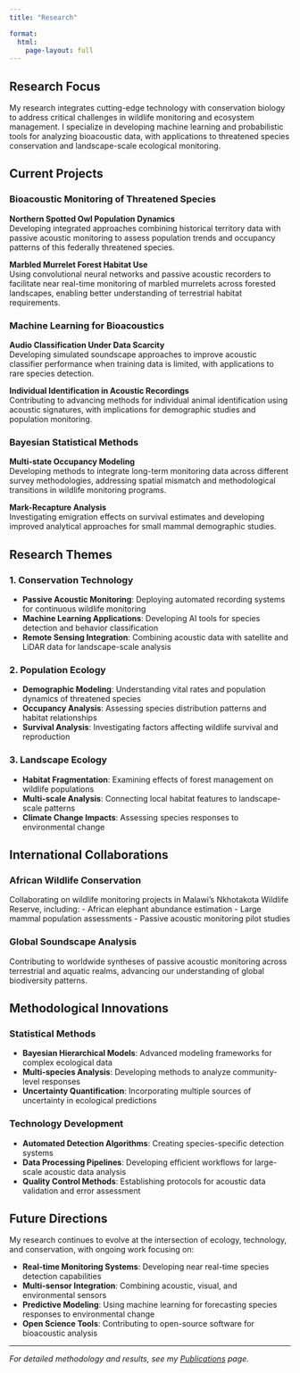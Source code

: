 ```yaml
---
title: "Research"

format: 
  html: 
    page-layout: full
---
```


## Research Focus

My research integrates cutting-edge technology with conservation biology to address critical challenges in wildlife monitoring and ecosystem management. I specialize in developing machine learning and probabilistic tools for analyzing bioacoustic data, with applications to threatened species conservation and landscape-scale ecological monitoring.

## Current Projects

### Bioacoustic Monitoring of Threatened Species

**Northern Spotted Owl Population Dynamics**  
Developing integrated approaches combining historical territory data with passive acoustic monitoring to assess population trends and occupancy patterns of this federally threatened species.

**Marbled Murrelet Forest Habitat Use**  
Using convolutional neural networks and passive acoustic recorders to facilitate near real-time monitoring of marbled murrelets across forested landscapes, enabling better understanding of terrestrial habitat requirements.

### Machine Learning for Bioacoustics

**Audio Classification Under Data Scarcity**  
Developing simulated soundscape approaches to improve acoustic classifier performance when training data is limited, with applications to rare species detection.

**Individual Identification in Acoustic Recordings**  
Contributing to advancing methods for individual animal identification using acoustic signatures, with implications for demographic studies and population monitoring.

### Bayesian Statistical Methods

**Multi-state Occupancy Modeling**  
Developing methods to integrate long-term monitoring data across different survey methodologies, addressing spatial mismatch and methodological transitions in wildlife monitoring programs.

**Mark-Recapture Analysis**  
Investigating emigration effects on survival estimates and developing improved analytical approaches for small mammal demographic studies.

## Research Themes

### 1. Conservation Technology
- **Passive Acoustic Monitoring**: Deploying automated recording systems for continuous wildlife monitoring
- **Machine Learning Applications**: Developing AI tools for species detection and behavior classification
- **Remote Sensing Integration**: Combining acoustic data with satellite and LiDAR data for landscape-scale analysis

### 2. Population Ecology
- **Demographic Modeling**: Understanding vital rates and population dynamics of threatened species
- **Occupancy Analysis**: Assessing species distribution patterns and habitat relationships
- **Survival Analysis**: Investigating factors affecting wildlife survival and reproduction

### 3. Landscape Ecology
- **Habitat Fragmentation**: Examining effects of forest management on wildlife populations
- **Multi-scale Analysis**: Connecting local habitat features to landscape-scale patterns
- **Climate Change Impacts**: Assessing species responses to environmental change

## International Collaborations

### African Wildlife Conservation
Collaborating on wildlife monitoring projects in Malawi's Nkhotakota Wildlife Reserve, including:
- African elephant abundance estimation
- Large mammal population assessments
- Passive acoustic monitoring pilot studies

### Global Soundscape Analysis
Contributing to worldwide syntheses of passive acoustic monitoring across terrestrial and aquatic realms, advancing our understanding of global biodiversity patterns.

## Methodological Innovations

### Statistical Methods
- **Bayesian Hierarchical Models**: Advanced modeling frameworks for complex ecological data
- **Multi-species Analysis**: Developing methods to analyze community-level responses
- **Uncertainty Quantification**: Incorporating multiple sources of uncertainty in ecological predictions

### Technology Development
- **Automated Detection Algorithms**: Creating species-specific detection systems
- **Data Processing Pipelines**: Developing efficient workflows for large-scale acoustic data analysis
- **Quality Control Methods**: Establishing protocols for acoustic data validation and error assessment

## Future Directions

My research continues to evolve at the intersection of ecology, technology, and conservation, with ongoing work focusing on:

- **Real-time Monitoring Systems**: Developing near real-time species detection capabilities
- **Multi-sensor Integration**: Combining acoustic, visual, and environmental sensors
- **Predictive Modeling**: Using machine learning for forecasting species responses to environmental change
- **Open Science Tools**: Contributing to open-source software for bioacoustic analysis

---

*For detailed methodology and results, see my [Publications](publications.qmd) page.*